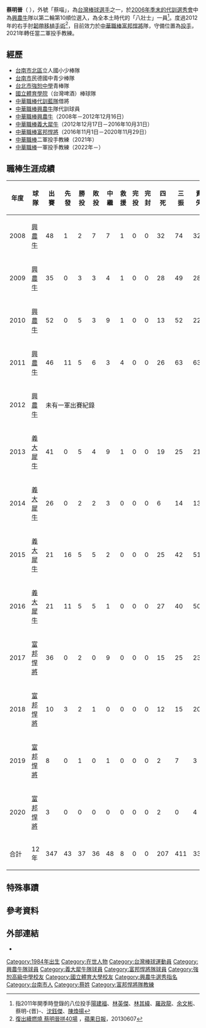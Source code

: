 {{noteTA|1=zh-cn:于孟雄;zh-tw:于孟雄;| 2=zh-cn:于孟;zh-tw:于孟;
|3=zh-cn:彭世杰;zh-tw:彭世杰;|4=zh-cn:世杰;zh-tw:世杰;}}
{{Infobox CPBL player|
|name=蔡明晉|
|image=|
|width=300|
|position=一軍投手教練|
|team=富邦悍將|
|number=19|
|bats=右|
|throws=右|
|birthdate={{birth_date_and_age|1984|9|28|mf=y}}|
|birthplace={{TWN}}[[臺南市|臺南市]]|
|debutdate=3月18日
|debutyear=2008年
|debutteam=興農牛
|statyear=2020年球季
|stat1label=勝投—敗投
|stat1value=37－36
|stat2label=中繼－救援
|stat2value=48－8
|stat3label=三振—四壞
|stat3value=411－207
|stat4label=防禦率
|stat4value=4.93
|teams=<nowiki></nowiki> 
*[[興農牛|興農牛]]（2008年－2012年12月16日）
*[[義大犀牛|義大犀牛]]（2012年12月17日－2016年10月31日）
*[[富邦悍將|富邦悍將]]（2016年11月1日－2020年11月29日）
'''教練時期'''
*[[富邦悍將|富邦悍將]]二軍投手教練（2021年）
*[[富邦悍將|富邦悍將]]一軍投手教練（2022年－）
}}

'''蔡明晉'''（{{bd|1984年|9月28日|||catIdx=T蔡}} ），外號「蔡喵」，為[[台灣|台灣]][[棒球|棒球]][[运动员|選手]]之一，於[[中華職棒歷年選秀會#職棒十八年（2007年）|2006年季末的代訓選秀會]]中為[[興農牛|興農牛]]隊以第二輪第10順位選入，為全本土時代的「八壯士」一員<ref>指2011年開季時登錄的八位投手[[陽建福|陽建福]]、[[林英傑|林英傑]]、[[林其緯|林其緯]]、[[羅政龍|羅政龍]]、[[余文彬|余文彬]]、蔡明-{晋}-、[[沈鈺傑|沈鈺傑]]、[[陳煥揚|陳煥揚]]</ref>。度過2012年的右手肘[[尺骨附屬韌帶重建術|韌帶移植手術]]<ref>[http://www.appledaily.com.tw/appledaily/article/sports/20130607/35068502/applesearch/ 復出續燃燒 蔡明晉拼40場] {{Wayback|url=http://www.appledaily.com.tw/appledaily/article/sports/20130607/35068502/applesearch/ |date=20160814110540 }}，[[蘋果日報_(台灣)|蘋果日報]]，20130607</ref>，目前效力於[[中華職棒|中華職棒]][[富邦悍將|富邦悍將]]隊，守備位置為[[投手|投手]]，2021年轉任當二軍投手教練。

==經歷==
*[[台南市|台南市]][[北區_(臺南市)|北區]]立人國小少棒隊 
*[[台南市|台南市]]民德國中青少棒隊 
*[[臺北市私立強恕高級中學|台北市強恕中學]]青棒隊
*[[國立體育大學|國立體育學院]]（台灣啤酒）棒球隊
*[[中華職棒|中華職棒]][[代訓藍隊|代訓藍隊]]借將 
*[[中華職棒|中華職棒]][[興農牛|興農牛]]隊代訓球員 
*[[中華職棒|中華職棒]][[興農牛|興農牛]]（2008年－2012年12月16日）
*[[中華職棒|中華職棒]][[義大犀牛|義大犀牛]]（2012年12月17日－2016年10月31日）
*[[中華職棒|中華職棒]][[富邦悍將|富邦悍將]]（2016年11月1日－2020年11月29日）
*[[中華職棒|中華職棒]]二軍投手教練（2021年）
*[[中華職棒|中華職棒]]一軍投手教練（2022年－）
==職棒生涯成績==
{| class="wikitable" width="1000px"
|- align="center"
!年度!!球隊!!出賽!!先發!!勝投!!敗投!!中繼!!救援!!完投!!完封!!四死!!三振!!責失!!投球局數!!自責分率!!被上壘率
|- align="center"
|2008||[[興農牛|興農牛]]||48||1||2||7||7||1||0||0||32||74||32||84.0||3.43||1.21
|- align="center"
|2009||[[興農牛|興農牛]]||35||0||3||3||4||1||0||0||28||49||28||47.0||5.36||1.51
|- align="center"
|2010||[[興農牛|興農牛]]||52||0||5||3||9||1||0||0||13||52||22||70.1||2.81||1.25
|- align="center"
|2011||[[興農牛|興農牛]]||46||11||5||6||3||4||0||0||26||63||63||102.2||5.52||1.60
|- align="center"
|2012||[[興農牛|興農牛]]||colspan="14" |未有一軍出賽紀錄
|- align="center"
|2013||[[義大犀牛|義大犀牛]]||41||0||5||4||9||1||0||0||19||25||21||47.0||4.02||1.13
|- align="center"
|2014||[[義大犀牛|義大犀牛]]||26||0||2||2||3||0||0||0||6||14||13||23.0||5.09||1.43
|- align="center"
|2015||[[義大犀牛|義大犀牛]]||21||16||5||5||2||0||0||0||25||42||51||85.0||5.40||1.64
|- align="center"
|2016||[[義大犀牛|義大犀牛]]||21||11||5||5||1||0||0||0||27||40||50||61.2||7.30||1.65
|- align=center
|2017||[[富邦悍將|富邦悍將]]||36||0||2||0||9||0||0||0||15||25||23||39.2||5.22||1.46
|- align=center
|2018||[[富邦悍將|富邦悍將]]||10||3||2||1||0||0||0||0||12||15||20||26.0||6.92||1.81
|- align=center
|2019||[[富邦悍將|富邦悍將]]||8||0||1||0||1||0||0||0||2||7||3||13.0||2.08||1.15
|- align=center
|2020||[[富邦悍將|富邦悍將]]||3||0||0||0||0||0||0||0||2||0||4||3.2||9.82||1.91
|- style="background:#00AEAE;color:white" align="center"
|合計||12年||347||43||37||36||48||8||0||0||207||411||330||603.0||4.93||1.46
|}

==特殊事蹟==
== 參考資料 ==
{{reflist}}
==外部連結==
{{台灣棒球維基館}}
{{中華職棒球員資料|id=R107|name=蔡明-{晋}-}}
*{{facebook|喵-19-蔡明晉-499604310169296}}
{{富邦悍將隊球員名單}}
{{義大犀牛2016年中華職棒總冠軍}}
{{2017年世界棒球經典賽中華成棒代表隊}}
{{DEFAULTSORT:Tsai Ming Jin}}
[[Category:1984年出生|Category:1984年出生]]
[[Category:在世人物|Category:在世人物]]
[[Category:台灣棒球運動員|Category:台灣棒球運動員]]
[[Category:興農牛隊球員|Category:興農牛隊球員]]
[[Category:義大犀牛隊球員|Category:義大犀牛隊球員]]
[[Category:富邦悍將隊球員|Category:富邦悍將隊球員]]
[[Category:強恕高級中學校友|Category:強恕高級中學校友]]
[[Category:國立體育大學校友|Category:國立體育大學校友]]
[[Category:興農牛選秀指名|Category:興農牛選秀指名]]
[[Category:台南市人|Category:台南市人]]
[[Category:蔡姓|Category:蔡姓]]
[[Category:富邦悍將隊教練|Category:富邦悍將隊教練]]